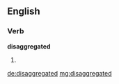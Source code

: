 ==English==

===Verb===
'''disaggregated'''

# {{past of|disaggregate}}

[[de:disaggregated]]
[[mg:disaggregated]]